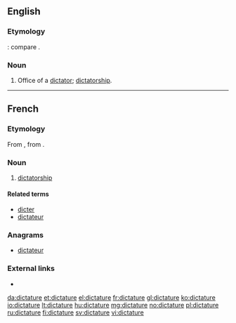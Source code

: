 ==English==

===Etymology===
{{etyl|la|en}} {{lena}} {{m|la|dictatura}}: compare {{etyl|fr|-}} {{term|dictature|lang=fr}}.

===Noun===
{{en-noun}}

# {{context|obsolete|lang=en}} Office of a [[dictator]]; [[dictatorship]].
#: {{rfquotek|Francis Bacon}}

----

==French==
{{wikipedia|lang=fr}}

===Etymology===
From {{etyl|la|fr}} {{m|la|dictātūra}}, from {{m|la|dictō}}.

===Noun===
{{fr-noun|f}}

# [[dictatorship]]

====Related terms====
* [[dicter]]
* [[dictateur]]

===Anagrams===
* [[dictateur#French|dictateur]]

===External links===
* {{R:TLFi}}

[[da:dictature]]
[[et:dictature]]
[[el:dictature]]
[[fr:dictature]]
[[gl:dictature]]
[[ko:dictature]]
[[io:dictature]]
[[lt:dictature]]
[[hu:dictature]]
[[mg:dictature]]
[[no:dictature]]
[[pl:dictature]]
[[ru:dictature]]
[[fi:dictature]]
[[sv:dictature]]
[[vi:dictature]]